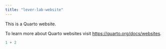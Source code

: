 ```yaml
---
title: "lever-lab-website"
---
```


This is a Quarto website.

To learn more about Quarto websites visit <https://quarto.org/docs/websites>.

```r
1 + 2
```
